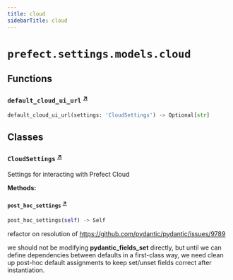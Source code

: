 ```yaml
---
title: cloud
sidebarTitle: cloud
---
```


# `prefect.settings.models.cloud`

## Functions

### `default_cloud_ui_url` <sup><a href="https://github.com/prefecthq/prefect/blob/main/src/prefect/settings/models/cloud.py#L14" target="_blank">↗</a></sup>

```python
default_cloud_ui_url(settings: 'CloudSettings') -> Optional[str]
```

## Classes

### `CloudSettings` <sup><a href="https://github.com/prefecthq/prefect/blob/main/src/prefect/settings/models/cloud.py#L31" target="_blank">↗</a></sup>


Settings for interacting with Prefect Cloud


**Methods:**

#### `post_hoc_settings` <sup><a href="https://github.com/prefecthq/prefect/blob/main/src/prefect/settings/models/cloud.py#L54" target="_blank">↗</a></sup>

```python
post_hoc_settings(self) -> Self
```

refactor on resolution of https://github.com/pydantic/pydantic/issues/9789

we should not be modifying __pydantic_fields_set__ directly, but until we can
define dependencies between defaults in a first-class way, we need clean up
post-hoc default assignments to keep set/unset fields correct after instantiation.

